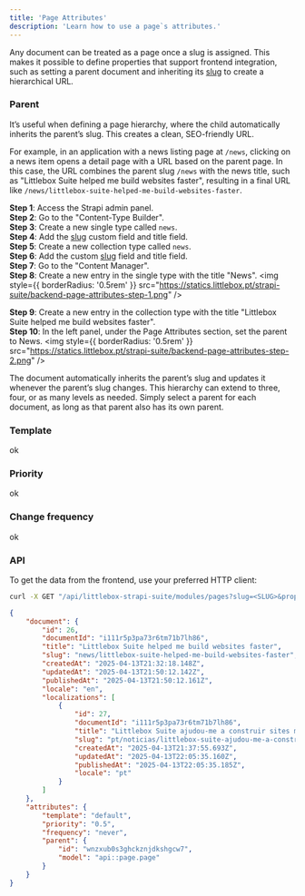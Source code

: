 ```yaml
---
title: 'Page Attributes'
description: 'Learn how to use a page`s attributes.'
---
```


Any document can be treated as a page once a slug is assigned.
This makes it possible to define properties that support frontend integration, such as setting a parent document and 
inheriting its [slug](/backend/guides/slug) to create a hierarchical URL.

### Parent
It’s useful when defining a page hierarchy, where the child automatically inherits the parent’s slug. This creates a clean, SEO-friendly URL.

For example, in an application with a news listing page at `/news`, clicking on a news item opens a detail page with a URL based on the parent page.
In this case, the URL combines the parent slug `/news` with the news title, such as "Littlebox Suite helped me build websites faster", resulting in a final URL like `/news/littlebox-suite-helped-me-build-websites-faster`.

**Step 1**: Access the Strapi admin panel.\
**Step 2**: Go to the "Content-Type Builder".\
**Step 3**: Create a new single type called `news`.\
**Step 4**: Add the [slug](/backend/guides/slug) custom field and title field.\
**Step 5**: Create a new collection type called `news`.\
**Step 6**: Add the custom [slug](/backend/guides/slug) field and title field.\
**Step 7**: Go to the "Content Manager".\
**Step 8**: Create a new entry in the single type with the title "News".
<img
  style={{ borderRadius: '0.5rem' }}
  src="https://statics.littlebox.pt/strapi-suite/backend-page-attributes-step-1.png"
/>

**Step 9**: Create a new entry in the collection type with the title "Littlebox Suite helped me build websites faster".\
**Step 10**: In the left panel, under the Page Attributes section, set the parent to News.
<img
  style={{ borderRadius: '0.5rem' }}
  src="https://statics.littlebox.pt/strapi-suite/backend-page-attributes-step-2.png"
/>

The document automatically inherits the parent’s slug and updates it whenever the parent’s slug changes.
This hierarchy can extend to three, four, or as many levels as needed. Simply select a parent for each document, as long as that parent also has its own parent.

### Template
ok

### Priority
ok

### Change frequency
ok

### API
To get the data from the frontend, use your preferred HTTP client:
```bash
curl -X GET "/api/littlebox-strapi-suite/modules/pages?slug=<SLUG>&properties=attributes"
```
```json
{
    "document": {
        "id": 26,
        "documentId": "i111r5p3pa73r6tm71b7lh86",
        "title": "Littlebox Suite helped me build websites faster",
        "slug": "news/littlebox-suite-helped-me-build-websites-faster",
        "createdAt": "2025-04-13T21:32:18.148Z",
        "updatedAt": "2025-04-13T21:50:12.142Z",
        "publishedAt": "2025-04-13T21:50:12.161Z",
        "locale": "en",
        "localizations": [
            {
                "id": 27,
                "documentId": "i111r5p3pa73r6tm71b7lh86",
                "title": "Littlebox Suite ajudou-me a construir sites mais rápido",
                "slug": "pt/noticias/littlebox-suite-ajudou-me-a-construir-sites-mais-rapido",
                "createdAt": "2025-04-13T21:37:55.693Z",
                "updatedAt": "2025-04-13T22:05:35.160Z",
                "publishedAt": "2025-04-13T22:05:35.185Z",
                "locale": "pt"
            }
        ]
    },
    "attributes": {
        "template": "default",
        "priority": "0.5",
        "frequency": "never",
        "parent": {
            "id": "wnzxub0s3ghckznjdkshgcw7",
            "model": "api::page.page"
        }
    }
}
```
